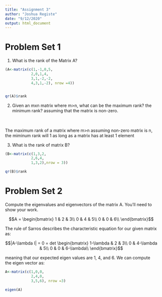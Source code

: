 ```yaml
---
title: "Assignment 3"
author: "Joshua Registe"
date: "9/12/2020"
output: html_document
---
```




# Problem Set 1

1) What is the rank of the Matrix A?

```r
(A<-matrix(c(1,-1,0,5,
            2,0,1,4,
            3,1,-2,-2,
            4,3,1,-2), nrow =4))


qr(A)$rank
```
2) Given an mxn matrix where m>n, what can be the maximum rank? the minimum rank? assuming that the matrix is non-zero.

<br><br>
The maximum rank of a matrix where m>n assuming non-zero matrix is n, the miminum rank will 1 as long as a matrix has at least 1 element
<br>

3) What is the rank of matrix B?

```r
(B<-matrix(c(1,3,2,
            2,6,4,
            1,3,2),nrow = 3))

qr(B)$rank
```

# Problem Set 2


Compute the eigenvalues and eigenvectors of the matrix A. You'll need to show your work.

$$A = \begin{bmatrix} 
1  & 2 & 3\\ 
0 & 4 & 5\\ 
0 & 0 & 6\\ 
\end{bmatrix}$$

The rule of Sarros describes the characteristic equation for our given matrix as:


$$|A-\lambda I| = 0 = det \begin{bmatrix} 
1-\lambda  & 2 & 3\\ 
0 & 4-\lambda & 5\\ 
0 & 0 & 6-\lambda\\ 
\end{bmatrix}$$

meaning that our expected eigen values are 1, 4, and 6. We can compute the eigen vector as:

```r

A<-matrix(c(1,0,0,
            2,4,0,
            3,5,6), nrow =3)

eigen(A)


```


